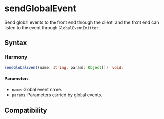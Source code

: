 # sendGlobalEvent

Send global events to the front end through the client, and the front end can listen to the event through `GlobalEventEmitter`.

## Syntax

### Harmony

```typescript
sendGlobalEvent(name: string, params: Object[]): void;
```

#### Parameters

- `name`: Global event name.
- `params`: Parameters carried by global events.

## Compatibility


<LegacyCompatTable metadata="lynx-native-api/lynx-context/send-global-event" />